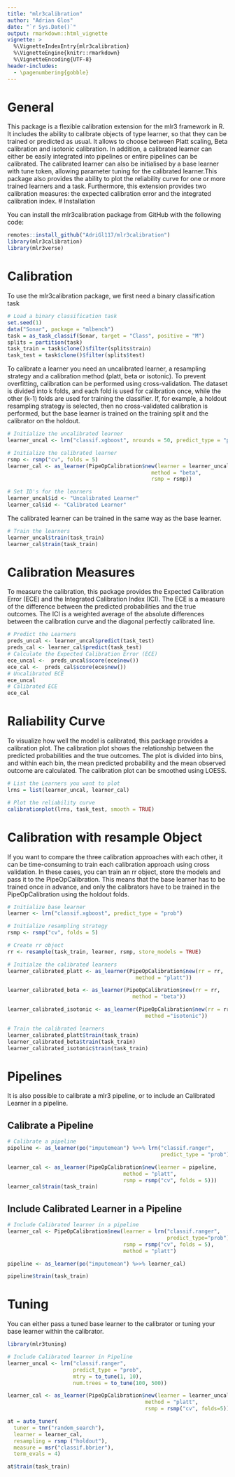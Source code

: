 ```yaml
---
title: "mlr3calibration"
author: "Adrian Glos"
date: "`r Sys.Date()`"
output: rmarkdown::html_vignette
vignette: >
  %\VignetteIndexEntry{mlr3calibration}
  %\VignetteEngine{knitr::rmarkdown}
  %\VignetteEncoding{UTF-8}
header-includes:
  - \pagenumbering{gobble}
---
```


# General
This package is a flexible calibration extension for the mlr3 framework in R. It includes the ability to calibrate objects of type learner, so that they can be trained or predicted as usual. It allows to choose between Platt scaling, Beta calibration and isotonic calibration. In addition, a calibrated learner can either be easily integrated into pipelines or entire pipelines can be calibrated. The calibrated learner can also be initialised by a base learner with tune token, allowing parameter tuning for the calibrated learner.This package also provides the ability to plot the reliability curve for one or more trained learners and a task. Furthermore, this extension provides two calibration measures: the expected calibration error and the integrated calibration index. 
# Installation

You can install the mlr3calibration package from GitHub with the following code:

```r
remotes::install_github("AdriGl117/mlr3calibration")
library(mlr3calibration)
library(mlr3verse)
```

# Calibration

To use the mlr3calibration package, we first need a binary classification task
```r
# Load a binary classification task
set.seed(1)
data("Sonar", package = "mlbench")
task = as_task_classif(Sonar, target = "Class", positive = "M")
splits = partition(task)
task_train = task$clone()$filter(splits$train)
task_test = task$clone()$filter(splits$test)
```

To calibrate a learner you need an uncalibrated learner, a resampling strategy and a calibration method (platt, beta or isotonic). To prevent overfitting, calibration can be performed using cross-validation. The dataset is divided into k folds, and each fold is used for calibration once, while the other (k-1) folds are used for training the classifier. If, for example, a holdout resampling strategy is selected, then no cross-validated calibration is performed, but the base learner is trained on the training split and the calibrator on the holdout.

```r
# Initialize the uncalibrated learner
learner_uncal <- lrn("classif.xgboost", nrounds = 50, predict_type = "prob")

# Initialize the calibrated learner
rsmp <- rsmp("cv", folds = 5)
learner_cal <- as_learner(PipeOpCalibration$new(learner = learner_uncal,
                                              method = "beta",
                                              rsmp = rsmp))

# Set ID's for the learners
learner_uncal$id <- "Uncalibrated Learner"
learner_cal$id <- "Calibrated Learner"
```
The calibrated learner can be trained in the same way as the base learner.
```r
# Train the learners
learner_uncal$train(task_train)
learner_cal$train(task_train)
```

# Calibration Measures

To measure the calibration, this package provides the Expected Calibration Error (ECE) and the Integrated Calibration Index (ICI). The ECE is a measure of the difference between the predicted probabilities and the true outcomes. The ICI is a weighted average of the absolute differences between the calibration curve and the diagonal perfectly calibrated line.

```r
# Predict the Learners
preds_uncal <- learner_uncal$predict(task_test)
preds_cal <- learner_cal$predict(task_test)
# Calculate the Expected Calibration Error (ECE)
ece_uncal <-  preds_uncal$score(ece$new())
ece_cal <-  preds_cal$score(ece$new())
# Uncalibrated ECE
ece_uncal
# Calibrated ECE
ece_cal
```

# Raliability Curve

To visualize how well the model is calibrated, this package provides a calibration plot. The calibration plot shows the relationship between the predicted probabilities and the true outcomes. The plot is divided into bins, and within each bin, the mean predicted probability and the mean observed outcome are calculated. The calibration plot can be smoothed using LOESS.

```r
# List the Learners you want to plot
lrns = list(learner_uncal, learner_cal)

# Plot the reliability curve
calibrationplot(lrns, task_test, smooth = TRUE)
```

# Calibration with resample Object

If you want to compare the three calibration approaches with each other, it can be time-consuming to train each calibration approach using cross validation. In these cases, you can train an rr object, store the models and pass it to the PipeOpCalibration. This means that the base learner has to be trained once in advance, and only the calibrators have to be trained in the PipeOpCalibration using the holdout folds.

```r
# Initialize base learner
learner <- lrn("classif.xgboost", predict_type = "prob")

# Initialize resampling strategy
rsmp <- rsmp("cv", folds = 5)

# Create rr object
rr <- resample(task_train, learner, rsmp, store_models = TRUE)

# Initialze the calibrated learners
learner_calibrated_platt <- as_learner(PipeOpCalibration$new(rr = rr, 
                                         method = "platt"))

learner_calibrated_beta <- as_learner(PipeOpCalibration$new(rr = rr, 
                                        method = "beta"))

learner_calibrated_isotonic <- as_learner(PipeOpCalibration$new(rr = rr,
                                            method ="isotonic"))

# Train the calibrated learners
learner_calibrated_platt$train(task_train)
learner_calibrated_beta$train(task_train)
learner_calibrated_isotonic$train(task_train)
```

# Pipelines

It is also possible to calibrate a mlr3 pipeline, or to include an Calibrated Learner in a pipeline.

## Calibrate a Pipeline

```r
# Calibrate a pipeline
pipeline <- as_learner(po("imputemean") %>>% lrn("classif.ranger", 
                                                 predict_type = "prob"))

learner_cal <- as_learner(PipeOpCalibration$new(learner = pipeline, 
                                     method = "platt", 
                                     rsmp = rsmp("cv", folds = 5)))
learner_cal$train(task_train)
```

## Include Calibrated Learner in a Pipeline

```r
# Include Calibrated learner in a pipeline
learner_cal <- PipeOpCalibration$new(learner = lrn("classif.ranger", 
                                                   predict_type="prob"),
                                     rsmp = rsmp("cv", folds = 5),
                                     method = "platt")

pipeline <- as_learner(po("imputemean") %>>% learner_cal)

pipeline$train(task_train)
```

# Tuning

You can either pass a tuned base learner to the calibrator or tuning your base learner within the calibrator.

```r
library(mlr3tuning)

# Include Calibrated learner in Pipeline
learner_uncal <- lrn("classif.ranger",
                     predict_type = "prob",
                     mtry = to_tune(1, 10),
                     num.trees = to_tune(100, 500))

learner_cal <- as_learner(PipeOpCalibration$new(learner = learner_uncal,
                                            method = "platt", 
                                            rsmp = rsmp("cv", folds=5)))

at = auto_tuner(
  tuner = tnr("random_search"),
  learner = learner_cal,
  resampling = rsmp ("holdout"),
  measure = msr("classif.bbrier"),
  term_evals = 4)

at$train(task_train)
```

